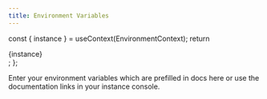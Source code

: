 ```yaml
---
title: Environment Variables
---
```



  const { instance } = useContext(EnvironmentContext);
  return <div>{instance}</div>;
};

Enter your environment variables which are prefilled in docs here or use the documentation links in your instance console.

<Environment />

<Instance />
